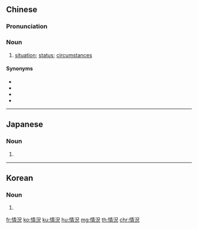 {{also|情况}}
==Chinese==
{{zh-forms|s=情况}}

===Pronunciation===
{{zh-pron
|m=qíngkuàng
|c=cing4 fong3
|h=pfs=chhìn-khóng
|mn=chêng-hóng
|ma=y
|cat=n
}}

===Noun===
{{zh-noun}}

# [[situation]]; [[status]]; [[circumstances]]
#: {{zh-x|緊急 情況|emergency}}

====Synonyms====
* {{zh-l|局面}}
* {{zh-l|局勢}}
* {{zh-l|情勢}}
* {{zh-l|事態}}

----

==Japanese==
{{ja-kanjitab|じょう|きょう|yomi=on}}

===Noun===
{{ja-noun|じょうきょう}}

# {{alternative form of|状況|lang=ja}}

----

==Korean==
{{ko-hanjatab}}

===Noun===
{{ko-noun|hangeul=정황}}

# {{hanja form of|정황|circumstances, conditions}}

[[fr:情況]]
[[ko:情況]]
[[ku:情況]]
[[hu:情況]]
[[mg:情況]]
[[th:情況]]
[[chr:情況]]